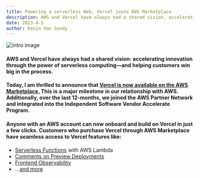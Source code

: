 ```yaml
---
title: Powering a serverless Web. Vercel joins AWS Marketplace
description: AWS and Vercel have always had a shared vision. accelerating innovation through the power of serverless computing—and helping customers win big in the process.
date: 2023-4-5
author: Kevin Van Gundy
---
```


![intro image](https://vercel.com/_next/image?url=https%3A%2F%2Fassets.vercel.com%2Fimage%2Fupload%2Fcontentful%2Fimage%2Fe5382hct74si%2FeV7vmKdeYYQa6CZmDbcHH%2F446d857fb040d725343d487ddcc98b38%2FBlog_Header-V2.png&w=3840&q=75)

#### AWS and Vercel have always had a shared vision: accelerating innovation through the power of serverless computing—and helping customers win big in the process.

#### **Today, I am thrilled to announce that [Vercel is now available on the AWS Marketplace.](https://aws.amazon.com/marketplace/pp/prodview-lwqascgzju3bo) This is a major milestone in our relationship with AWS. Additionally, over the last 12-months, we joined the AWS Partner Network and integrated into the Independent Software Vendor Accelerate Program.**

#### Anyone with an AWS account can now onboard and build on Vercel in just a few clicks. Customers who purchase Vercel through AWS Marketplace have seamless access to Vercel features like:

- [Serverless Functions](https://vercel.com/docs/concepts/functions/serverless-functions) with AWS Lambda
- [Comments on Preview Deployments](https://vercel.com/blog/introducing-commenting-on-preview-deployments)
- [Frontend Observability](https://vercel.com/docs/concepts/get-started/monitor)
- …[and more](https://vercel.com/product-tour?i=0)
